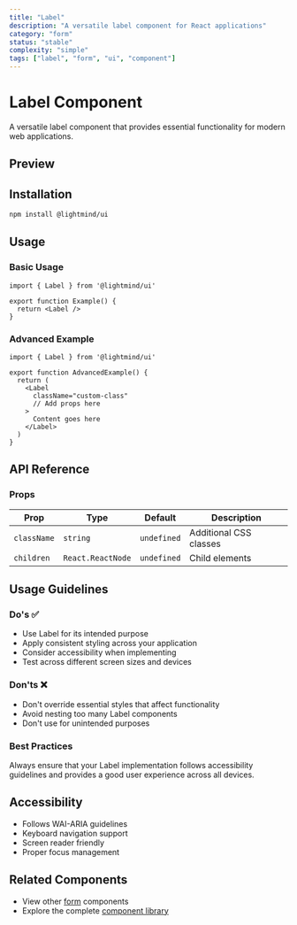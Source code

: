 ```yaml
---
title: "Label"
description: "A versatile label component for React applications"
category: "form"
status: "stable"
complexity: "simple"
tags: ["label", "form", "ui", "component"]
---
```



# Label Component

A versatile label component that provides essential functionality for modern web applications.

## Preview

<div className="space-y-6">
  <LabelDemo />
</div>

## Installation

```bash
npm install @lightmind/ui
```

## Usage

### Basic Usage

```tsx
import { Label } from '@lightmind/ui'

export function Example() {
  return <Label />
}
```

### Advanced Example

```tsx
import { Label } from '@lightmind/ui'

export function AdvancedExample() {
  return (
    <Label
      className="custom-class"
      // Add props here
    >
      Content goes here
    </Label>
  )
}
```

## API Reference

### Props

| Prop | Type | Default | Description |
|------|------|---------|-------------|
| `className` | `string` | `undefined` | Additional CSS classes |
| `children` | `React.ReactNode` | `undefined` | Child elements |

## Usage Guidelines

### Do's ✅

- Use Label for its intended purpose
- Apply consistent styling across your application
- Consider accessibility when implementing
- Test across different screen sizes and devices

### Don'ts ❌

- Don't override essential styles that affect functionality
- Avoid nesting too many Label components
- Don't use for unintended purposes

### Best Practices

Always ensure that your Label implementation follows accessibility guidelines and provides a good user experience across all devices.

## Accessibility

- Follows WAI-ARIA guidelines
- Keyboard navigation support
- Screen reader friendly
- Proper focus management

## Related Components

- View other [form](/category/form) components
- Explore the complete [component library](/search)
